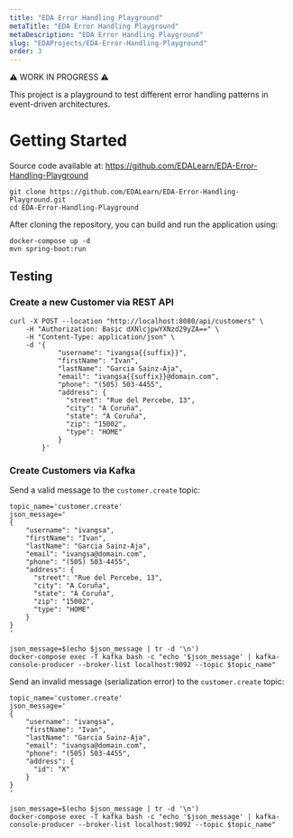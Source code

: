 ```yaml
---
title: "EDA Error Handling Playground"
metaTitle: "EDA Error Handling Playground"
metaDescription: "EDA Error Handling Playground"
slug: "EDAProjects/EDA-Error-Handling-Playground"
order: 3
---
```


⚠️ WORK IN PROGRESS ⚠️

This project is a playground to test different error handling patterns in event-driven architectures.

# Getting Started

Source code available at: https://github.com/EDALearn/EDA-Error-Handling-Playground

```shell
git clone https://github.com/EDALearn/EDA-Error-Handling-Playground.git
cd EDA-Error-Handling-Playground
```

After cloning the repository, you can build and run the application using:

```shell
docker-compose up -d
mvn spring-boot:run
```
## Testing

### Create a new Customer via REST API

```shell
curl -X POST --location "http://localhost:8080/api/customers" \
    -H "Authorization: Basic dXNlcjpwYXNzd29yZA==" \
    -H "Content-Type: application/json" \
    -d '{
            "username": "ivangsa{{suffix}}",
            "firstName": "Ivan",
            "lastName": "Garcia Sainz-Aja",
            "email": "ivangsa{{suffix}}@domain.com",
            "phone": "(505) 503-4455",
            "address": {
              "street": "Rue del Percebe, 13",
              "city": "A Coruña",
              "state": "A Coruña",
              "zip": "15002",
              "type": "HOME"
            }
        }'
```

### Create Customers via Kafka

Send a valid message to the `customer.create` topic:

```shell
topic_name='customer.create'
json_message='
{
    "username": "ivangsa",
    "firstName": "Ivan",
    "lastName": "Garcia Sainz-Aja",
    "email": "ivangsa@domain.com",
    "phone": "(505) 503-4455",
    "address": {
      "street": "Rue del Percebe, 13",
      "city": "A Coruña",
      "state": "A Coruña",
      "zip": "15002",
      "type": "HOME"
    }
}
'

json_message=$(echo $json_message | tr -d '\n')
docker-compose exec -T kafka bash -c "echo '$json_message' | kafka-console-producer --broker-list localhost:9092 --topic $topic_name"
```
Send an invalid message (serialization error) to the `customer.create` topic:

```shell
topic_name='customer.create'
json_message='
{
    "username": "ivangsa",
    "firstName": "Ivan",
    "lastName": "Garcia Sainz-Aja",
    "email": "ivangsa@domain.com",
    "phone": "(505) 503-4455",
    "address": {
      "id": "X"
    }
}
'

json_message=$(echo $json_message | tr -d '\n')
docker-compose exec -T kafka bash -c "echo '$json_message' | kafka-console-producer --broker-list localhost:9092 --topic $topic_name"
```
